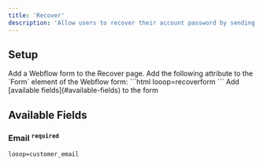```yaml
---
title: 'Recover'
description: 'Allow users to recover their account password by sending a recovery email.'
---
```


## Setup
<Steps>
<Step title="Recover Form">
Add a Webflow form to the Recover page.
</Step>
<Step title="Recover Form - Attribute">
 Add the following attribute to the `Form` element of the Webflow form:
    ```html
    looop=recoverform
    ```
</Step>
<Step title="Recover Form - Fields">
Add [available fields](#available-fields) to the form
</Step>
</Steps>

## Available Fields 

### Email <sup>`required`</sup>
```html
looop=customer_email
```

